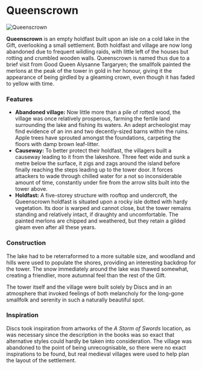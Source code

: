 

# Queenscrown

<Image
  src="https://cdn.sanity.io/images/1as7cn02/production/290880e926aa3255ab3c847e5a31858d785135cd-1920x1080.png?w=976&h=350&fit=crop&crop=center&auto=format"
  alt="Queenscrown"
  width={976}
  height={350}
/>

<ProjectDetails
  floatRight
  region="The Wall"
  house=""
  type="Tower"
  status="Completed"
  warp="/warp queenscrown"
  projectLead="Discs"
  dateStarted="March 20, 2015"
  dateCompleted="March 20, 2015"
/>

**Queenscrown** is an empty holdfast built upon an isle on a cold lake in the Gift, overlooking a small settlement. Both holdfast and village are now long abandoned due to frequent wildling raids, with little left of the houses but rotting and crumbled wooden walls. Queenscrown is named thus due to a brief visit from Good Queen Alysanne Targaryen; the smallfolk painted the merlons at the peak of the tower in gold in her honour, giving it the appearance of being girdled by a gleaming crown, even though it has faded to yellow with time.

### Features

- **Abandoned village:** Now little more than a pile of rotted wood, the village was once relatively prosperous, farming the fertile land surrounding the lake and fishing its waters. An adept archeologist may find evidence of an inn and two decently-sized barns within the ruins. Apple trees have sprouted amongst the foundations, carpeting the floors with damp brown leaf-litter.
- **Causeway:** To better protect their holdfast, the villagers built a causeway leading to it from the lakeshore. Three feet wide and sunk a metre below the surface, it zigs and zags around the island before finally reaching the steps leading up to the tower door. It forces attackers to wade through chilled water for a not so inconsiderable amount of time, constantly under fire from the arrow slits built into the tower above.
- **Holdfast:** A five-storey structure with rooftop and undercroft, the Queenscrown holdfast is situated upon a rocky isle dotted with hardy vegetation. Its door is warped and cannot close, but the tower remains standing and relatively intact, if draughty and uncomfortable. The painted merlons are chipped and weathered, but they retain a gilded gleam even after all these years.

### Construction

The lake had to be reterraformed to a more suitable size, and woodland and hills were used to populate the shores, providing an interesting backdrop for the tower. The snow immediately around the lake was thawed somewhat, creating a friendlier, more autumnal feel than the rest of the Gift.

The tower itself and the village were built solely by Discs and in an atmosphere that invoked feelings of both melancholy for the long-gone smallfolk and serenity in such a naturally beautiful spot.

### Inspiration

Discs took inspiration from artworks of the _A Storm of Swords_ location, as was necessary since the description in the books was so exact that alternative styles could hardly be taken into consideration. The village was abandoned to the point of being unrecognisable, so there were no exact inspirations to be found, but real medieval villages were used to help plan the layout of the settlement.
